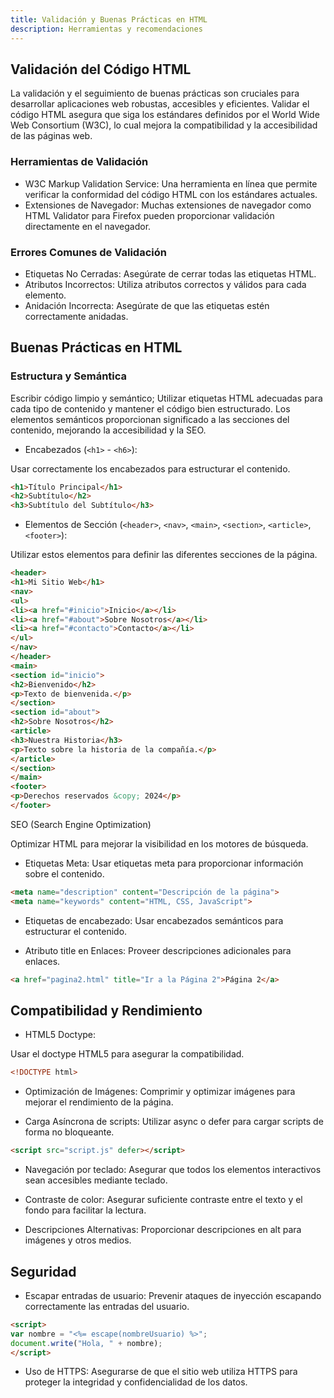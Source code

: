 ```yaml
---
title: Validación y Buenas Prácticas en HTML 
description: Herramientas y recomendaciones
---
```


## Validación del Código HTML 

La validación y el seguimiento de buenas prácticas son cruciales para desarrollar aplicaciones web robustas, accesibles y eficientes. Validar el código HTML asegura que siga los estándares definidos por el World Wide Web Consortium (W3C), lo cual mejora la compatibilidad y la accesibilidad de las páginas web. 

### Herramientas de Validación 

* W3C Markup Validation Service: Una herramienta en línea que permite verificar la conformidad del código HTML con los estándares actuales. 
* Extensiones de Navegador: Muchas extensiones de navegador como HTML Validator para Firefox pueden proporcionar validación directamente en el navegador. 

### Errores Comunes de Validación 

* Etiquetas No Cerradas: Asegúrate de cerrar todas las etiquetas HTML. 
* Atributos Incorrectos: Utiliza atributos correctos y válidos para cada elemento. 
* Anidación Incorrecta: Asegúrate de que las etiquetas estén correctamente anidadas. 

## Buenas Prácticas en HTML 

### Estructura y Semántica 

Escribir código limpio y semántico; Utilizar etiquetas HTML adecuadas para cada tipo de contenido y mantener el código bien estructurado. Los elementos semánticos proporcionan significado a las secciones del contenido, mejorando la accesibilidad y la SEO. 

* Encabezados (`<h1>` - `<h6>`): 

Usar correctamente los encabezados para estructurar el contenido. 

```html
<h1>Título Principal</h1> 
<h2>Subtítulo</h2> 
<h3>Subtítulo del Subtítulo</h3> 
```

* Elementos de Sección (`<header>`, `<nav>`, `<main>`, `<section>`, `<article>`, `<footer>`): 

Utilizar estos elementos para definir las diferentes secciones de la página. 

```html
<header> 
<h1>Mi Sitio Web</h1> 
<nav> 
<ul> 
<li><a href="#inicio">Inicio</a></li> 
<li><a href="#about">Sobre Nosotros</a></li> 
<li><a href="#contacto">Contacto</a></li> 
</ul> 
</nav> 
</header> 
<main> 
<section id="inicio"> 
<h2>Bienvenido</h2> 
<p>Texto de bienvenida.</p> 
</section> 
<section id="about"> 
<h2>Sobre Nosotros</h2> 
<article> 
<h3>Nuestra Historia</h3> 
<p>Texto sobre la historia de la compañía.</p> 
</article> 
</section> 
</main> 
<footer> 
<p>Derechos reservados &copy; 2024</p> 
</footer> 
```

SEO (Search Engine Optimization) 

Optimizar HTML para mejorar la visibilidad en los motores de búsqueda. 

* Etiquetas Meta: Usar etiquetas meta para proporcionar información sobre el contenido. 

```html
<meta name="description" content="Descripción de la página"> 
<meta name="keywords" content="HTML, CSS, JavaScript"> 
```

* Etiquetas de encabezado: Usar encabezados semánticos para estructurar el contenido. 

* Atributo title en Enlaces: Proveer descripciones adicionales para enlaces. 

```html
<a href="pagina2.html" title="Ir a la Página 2">Página 2</a> 
```

## Compatibilidad y Rendimiento 

* HTML5 Doctype: 

Usar el doctype HTML5 para asegurar la compatibilidad. 

```html
<!DOCTYPE html> 
```

* Optimización de Imágenes: 
Comprimir y optimizar imágenes para mejorar el rendimiento de la página. 

* Carga Asíncrona de scripts: Utilizar async o defer para cargar scripts de forma no bloqueante. 

```html
<script src="script.js" defer></script> 
```

* Navegación por teclado: Asegurar que todos los elementos interactivos sean accesibles mediante teclado. 

* Contraste de color: Asegurar suficiente contraste entre el texto y el fondo para facilitar la lectura. 

* Descripciones Alternativas: Proporcionar descripciones en alt para imágenes y otros medios. 

## Seguridad 

* Escapar entradas de usuario: Prevenir ataques de inyección escapando correctamente las entradas del usuario. 

```html
<script> 
var nombre = "<%= escape(nombreUsuario) %>"; 
document.write("Hola, " + nombre); 
</script>
```

* Uso de HTTPS: Asegurarse de que el sitio web utiliza HTTPS para proteger la integridad y confidencialidad de los datos. 